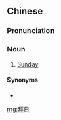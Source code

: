 ==Chinese==
{{zh-forms}}

===Pronunciation===
{{zh-pron
|mn=qz:pài-li̍t
|cat=n
}}

===Noun===
{{zh-noun}}

# {{lb|zh|Philippines|_|Min Nan}} [[Sunday]]

====Synonyms====
* {{zh-l|禮拜日}}

{{zh-cat|Days of the week}}

[[mg:拜日]]